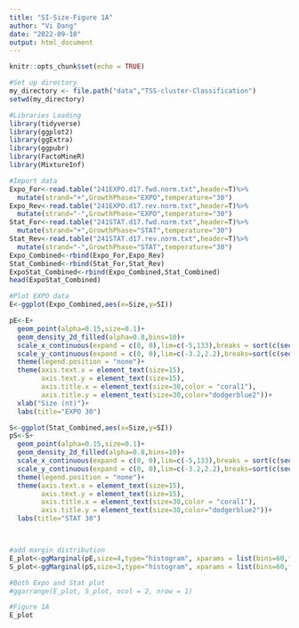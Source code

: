 ---
title: "SI-Size-Figure 1A"
author: "Vi Dang"
date: "2022-09-10"
output: html_document
---

```{r setup, include=FALSE}
knitr::opts_chunk$set(echo = TRUE)
```


```{r }
#Set up directory
my_directory <- file.path("data","TSS-cluster-Classification")   
setwd(my_directory)
```


```{r library loading, message=FALSE}
#Libraries Loading
library(tidyverse)
library(ggplot2)
library(ggExtra)
library(ggpubr)
library(FactoMineR)
library(MixtureInf)
```

```{r importing data,message=FALSE}
#Import data
Expo_For<-read.table("241EXPO.d17.fwd.norm.txt",header=T)%>%
  mutate(strand="+",GrowthPhase="EXPO",temperature="30")
Expo_Rev<-read.table("241EXPO.d17.rev.norm.txt",header=T)%>%
  mutate(strand="-",GrowthPhase="EXPO",temperature="30")
Stat_For<-read.table("241STAT.d17.fwd.norm.txt",header=T)%>%
  mutate(strand="+",GrowthPhase="STAT",temperature="30")
Stat_Rev<-read.table("241STAT.d17.rev.norm.txt",header=T)%>%
  mutate(strand="-",GrowthPhase="STAT",temperature="30")
Expo_Combined<-rbind(Expo_For,Expo_Rev)
Stat_Combined<-rbind(Stat_For,Stat_Rev)
ExpoStat_Combined<-rbind(Expo_Combined,Stat_Combined)
head(ExpoStat_Combined)
```

```{r }
#Plot EXPO data
E<-ggplot(Expo_Combined,aes(x=Size,y=SI))

pE<-E+
  geom_point(alpha=0.15,size=0.1)+
  geom_density_2d_filled(alpha=0.8,bins=10)+
  scale_x_continuous(expand = c(0, 0),lim=c(-5,133),breaks = sort(c(seq(0, 130, by = 20))) )+
  scale_y_continuous(expand = c(0, 0),lim=c(-3.2,2.2),breaks=sort(c(seq(-3,2,by=1))))+
  theme(legend.position = "none")+
  theme(axis.text.x = element_text(size=15),
        axis.text.y = element_text(size=15),
        axis.title.x = element_text(size=30,color = "coral1"),
        axis.title.y = element_text(size=30,color="dodgerblue2"))+
  xlab("Size (nt)")+
  labs(title="EXPO 30")

S<-ggplot(Stat_Combined,aes(x=Size,y=SI))
pS<-S+
  geom_point(alpha=0.15,size=0.1)+
  geom_density_2d_filled(alpha=0.8,bins=10)+
  scale_x_continuous(expand = c(0, 0),lim=c(-5,133),breaks = sort(c(seq(0, 130, by = 20))) )+
  scale_y_continuous(expand = c(0, 0),lim=c(-3.2,2.2),breaks=sort(c(seq(-3,2,by=1))))+
  theme(legend.position = "none")+
  theme(axis.text.x = element_text(size=15),
        axis.text.y = element_text(size=15),
        axis.title.x = element_text(size=30,color = "coral1"),
        axis.title.y = element_text(size=30,color="dodgerblue2"))+
  labs(title="STAT 30")



#add margin distribution
E_plot<-ggMarginal(pE,size=4,type="histogram", xparams = list(bins=60,fill="coral1"),yparams = list(bins=60,fill="cornflowerblue"))
S_plot<-ggMarginal(pS,size=3,type="histogram", xparams = list(bins=60,fill="coral1"),yparams = list(bins=60,fill="cornflowerblue"))

#Both Expo and Stat plot
#ggarrange(E_plot, S_plot, ncol = 2, nrow = 1)
```

```{r }
#Figure 1A
E_plot 

```


